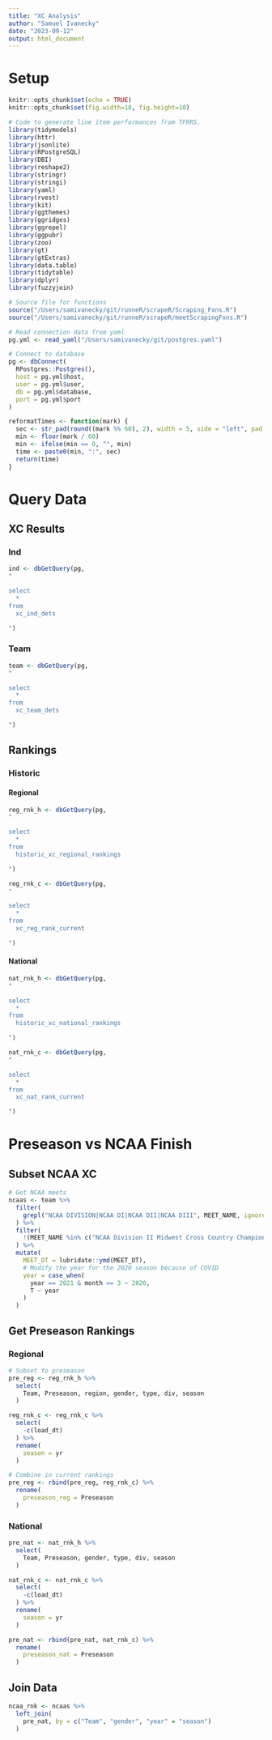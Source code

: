 ```yaml
---
title: "XC Analysis"
author: "Samuel Ivanecky"
date: "2023-09-12"
output: html_document
---
```


# Setup
```r
knitr::opts_chunk$set(echo = TRUE)
knitr::opts_chunk$set(fig.width=18, fig.height=10) 

# Code to generate line item performances from TFRRS.
library(tidymodels)
library(httr)
library(jsonlite)
library(RPostgreSQL)
library(DBI)
library(reshape2)
library(stringr)
library(stringi)
library(yaml)
library(rvest)
library(kit)
library(ggthemes)
library(ggridges)
library(ggrepel)
library(ggpubr)
library(zoo)
library(gt)
library(gtExtras)
library(data.table)
library(tidytable)
library(dplyr)
library(fuzzyjoin)

# Source file for functions
source("/Users/samivanecky/git/runneR/scrapeR/Scraping_Fxns.R")
source("/Users/samivanecky/git/runneR/scrapeR/meetScrapingFxns.R")

# Read connection data from yaml
pg.yml <- read_yaml("/Users/samivanecky/git/postgres.yaml")

# Connect to database
pg <- dbConnect(
  RPostgres::Postgres(),
  host = pg.yml$host,
  user = pg.yml$user,
  db = pg.yml$database,
  port = pg.yml$port
)

reformatTimes <- function(mark) {
  sec <- str_pad(round((mark %% 60), 2), width = 5, side = "left", pad = "0")
  min <- floor(mark / 60)
  min <- ifelse(min == 0, "", min)
  time <- paste0(min, ":", sec)
  return(time)
}
```

# Query Data
## XC Results
### Ind
```r
ind <- dbGetQuery(pg, 
"

select
  *
from 
  xc_ind_dets

")
```

### Team
```r
team <- dbGetQuery(pg, 
"

select
  *
from 
  xc_team_dets

")
```

## Rankings
### Historic
#### Regional
```r
reg_rnk_h <- dbGetQuery(pg, 
"

select
  *
from 
  historic_xc_regional_rankings

")
```

```r
reg_rnk_c <- dbGetQuery(pg, 
"

select
  *
from 
  xc_reg_rank_current

")
```

#### National
```r
nat_rnk_h <- dbGetQuery(pg, 
"

select
  *
from 
  historic_xc_national_rankings

")
```

```r
nat_rnk_c <- dbGetQuery(pg, 
"

select 
  *
from 
  xc_nat_rank_current

")
```

# Preseason vs NCAA Finish
## Subset NCAA XC
```r
# Get NCAA meets
ncaas <- team %>%
  filter(
    grepl("NCAA DIVISION|NCAA DI|NCAA DII|NCAA DIII", MEET_NAME, ignore.case = T) & !grepl("REGION", MEET_NAME, ignore.case = T) & grepl("CHAMPIONSHIPS", MEET_NAME, ignore.case = T)
  ) %>%
  filter(
    !(MEET_NAME %in% c("NCAA Division II Midwest Cross Country Championships", "NCAA Division II Central Championships"))
  ) %>%
  mutate(
    MEET_DT = lubridate::ymd(MEET_DT),
    # Modify the year for the 2020 season because of COVID
    year = case_when(
      year == 2021 & month == 3 ~ 2020, 
      T ~ year
    )
  ) 
```

## Get Preseason Rankings
### Regional
```r
# Subset to preseason
pre_reg <- reg_rnk_h %>%
  select(
    Team, Preseason, region, gender, type, div, season
  )

reg_rnk_c <- reg_rnk_c %>%
  select(
    -c(load_dt)
  ) %>%
  rename(
    season = yr
  )

# Combine in current rankings
pre_reg <- rbind(pre_reg, reg_rnk_c) %>%
  rename(
    preseason_reg = Preseason
  )
```

### National
```r
pre_nat <- nat_rnk_h %>%
  select(
    Team, Preseason, gender, type, div, season
  )

nat_rnk_c <- nat_rnk_c %>%
  select(
    -c(load_dt)
  ) %>%
  rename(
    season = yr
  )

pre_nat <- rbind(pre_nat, nat_rnk_c) %>%
  rename(
    preseason_nat = Preseason
  )
```

## Join Data
```r
ncaa_rnk <- ncaas %>%
  left_join(
    pre_nat, by = c("Team", "gender", "year" = "season")
  )
```

```r

```



